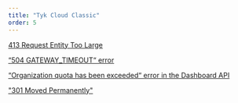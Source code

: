 ```yaml
---
title: "Tyk Cloud Classic"
order: 5
---
```


[413 Request Entity Too Large](/5.6/troubleshooting/tyk-cloud-classic/413-request-entity-large)

[“504 GATEWAY_TIMEOUT“ error](/5.6/troubleshooting/tyk-cloud-classic/504-gateway-timeout-error)

[“Organization quota has been exceeded“ error in the Dashboard API](/5.6/troubleshooting/tyk-cloud-classic/organisation-quota-exceeded-error-dashboard-api)

["301 Moved Permanently"](/5.6/troubleshooting/tyk-cloud-classic/301-moved-permanently)
